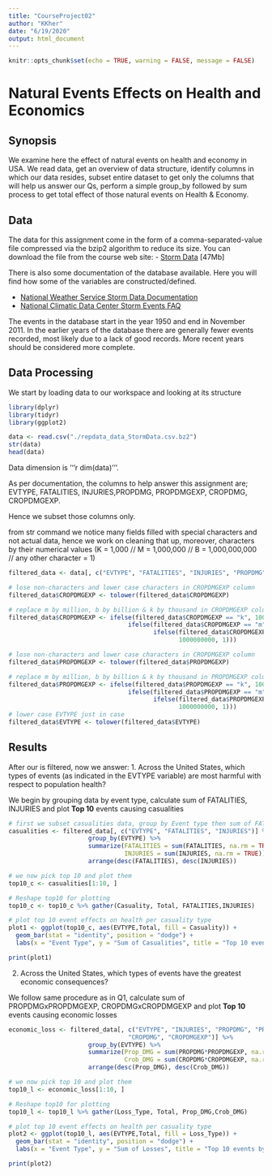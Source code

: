 ```yaml
---
title: "CourseProject02"
author: "KKher"
date: "6/19/2020"
output: html_document
---
```


```r
knitr::opts_chunk$set(echo = TRUE, warning = FALSE, message = FALSE)
```

# Natural Events Effects on Health and Economics

## Synopsis
We examine here the effect of natural events on health and economy in USA.
We read data, get an overview of data structure, identify columns in which our data resides, subset entire dataset to get only the columns that will help us answer our Qs, perform a simple group_by followed by sum process to get total effect of those natural events on Health & Economy.

## Data
The data for this assignment come in the form of a comma-separated-value file compressed via the bzip2 algorithm to reduce its size. You can download the file from the course web site:
- [Storm Data](https://d396qusza40orc.cloudfront.net/repdata%2Fdata%2FStormData.csv.bz2) [47Mb]

There is also some documentation of the database available. Here you will find how some of the variables are constructed/defined.

- [National Weather Service Storm Data Documentation](https://d396qusza40orc.cloudfront.net/repdata%2Fpeer2_doc%2Fpd01016005curr.pdf)
- [National Climatic Data Center Storm Events FAQ](https://d396qusza40orc.cloudfront.net/repdata%2Fpeer2_doc%2FNCDC%20Storm%20Events-FAQ%20Page.pdf)

The events in the database start in the year 1950 and end in November 2011. In the earlier years of the database there are generally fewer events recorded, most likely due to a lack of good records. More recent years should be considered more complete.

## Data Processing
We start by loading data to our workspace and looking at its structure

```r
library(dplyr)
library(tidyr)
library(ggplot2)

data <- read.csv("./repdata_data_StormData.csv.bz2")
str(data)
head(data)
```

Data dimension is '''r dim(data)'''.

As per documentation, the columns to help answer this assignment are; EVTYPE, FATALITIES, INJURIES,PROPDMG, PROPDMGEXP, CROPDMG, CROPDMGEXP.

Hence we subset those columns only.

from str command we notice many fields filled with special characters and not actual data, hence we work on cleaning that up, moreover, characters by their numerical values (K = 1,000 // M = 1,000,000 // B = 1,000,000,000 // any other character = 1)

```r
filtered_data <- data[, c("EVTYPE", "FATALITIES", "INJURIES", "PROPDMG", "PROPDMGEXP", "CROPDMG", "CROPDMGEXP")]

# lose non-characters and lower case characters in CROPDMGEXP column
filtered_data$CROPDMGEXP <- tolower(filtered_data$CROPDMGEXP)

# replace m by million, b by billion & k by thousand in CROPDMGEXP column
filtered_data$CROPDMGEXP <- ifelse(filtered_data$CROPDMGEXP == "k", 1000,
                                 ifelse(filtered_data$CROPDMGEXP == "m", 1000000,
                                        ifelse(filtered_data$CROPDMGEXP == "b",
                                               1000000000, 1)))

# lose non-characters and lower case characters in CROPDMGEXP column
filtered_data$PROPDMGEXP <- tolower(filtered_data$PROPDMGEXP)

# replace m by million, b by billion & k by thousand in PROPDMGEXP column
filtered_data$PROPDMGEXP <- ifelse(filtered_data$PROPDMGEXP == "k", 1000,
                                 ifelse(filtered_data$PROPDMGEXP == "m", 1000000,
                                        ifelse(filtered_data$PROPDMGEXP == "b",
                                               1000000000, 1)))
# lower case EVTYPE just in case
filtered_data$EVTYPE <- tolower(filtered_data$EVTYPE)
```

## Results

After our is filtered, now we answer:
1. Across the United States, which types of events (as indicated in the \color{red}{\verb|EVTYPE|}EVTYPE variable) are most harmful with respect to population health?

We begin by grouping data by event type, calculate sum of FATALITIES, INJURIES and plot **Top 10** events causing casualities

```r
# first we subset casualities data, group by Event type then sum of FATALITIES, INJURIES and finally sort casualities descendingly
casualities <- filtered_data[, c("EVTYPE", "FATALITIES", "INJURIES")] %>%
                      group_by(EVTYPE) %>% 
                      summarize(FATALITIES = sum(FATALITIES, na.rm = TRUE), 
                                INJURIES = sum(INJURIES, na.rm = TRUE)) %>%
                      arrange(desc(FATALITIES), desc(INJURIES))

# we now pick top 10 and plot them
top10_c <- casualities[1:10, ]

# Reshape top10 for plotting
top10_c <- top10_c %>% gather(Casuality, Total, FATALITIES,INJURIES)

# plot top 10 event effects on health per casuality type
plot1 <- ggplot(top10_c, aes(EVTYPE,Total, fill = Casuality)) + 
  geom_bar(stat = "identity", position = "dodge") +
  labs(x = "Event Type", y = "Sum of Casualities", title = "Top 10 events by type of effect on Health")

print(plot1)
```

2. Across the United States, which types of events have the greatest economic consequences?

We follow same procedure as in Q1, calculate sum of PROPDMGxPROPDMGEXP, CROPDMGxCROPDMGEXP and plot **Top 10** events causing economic losses

```r

economic_loss <- filtered_data[, c("EVTYPE", "INJURIES", "PROPDMG", "PROPDMGEXP",
                                 "CROPDMG", "CROPDMGEXP")] %>%
                      group_by(EVTYPE) %>% 
                      summarize(Prop_DMG = sum(PROPDMG*PROPDMGEXP, na.rm = TRUE), 
                                Crob_DMG = sum(CROPDMG*CROPDMGEXP, na.rm = TRUE))%>%
                      arrange(desc(Prop_DMG), desc(Crob_DMG))

# we now pick top 10 and plot them
top10_l <- economic_loss[1:10, ]

# Reshape top10 for plotting
top10_l <- top10_l %>% gather(Loss_Type, Total, Prop_DMG,Crob_DMG)

# plot top 10 event effects on health per casuality type
plot2 <- ggplot(top10_l, aes(EVTYPE,Total, fill = Loss_Type)) + 
  geom_bar(stat = "identity", position = "dodge") +
  labs(x = "Event Type", y = "Sum of Losses", title = "Top 10 events by type of effect on Economy")

print(plot2)
```

